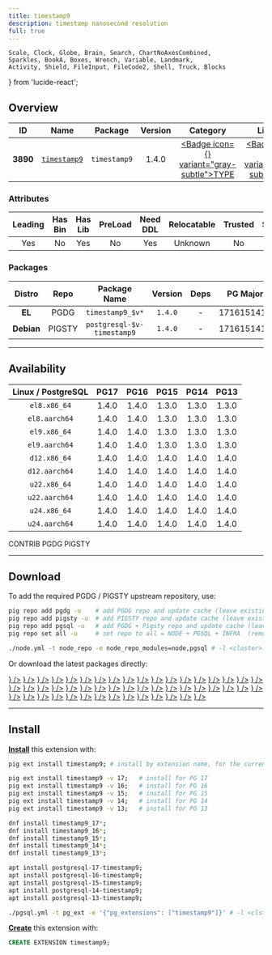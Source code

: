```yaml
---
title: timestamp9
description: timestamp nanosecond resolution
full: true
---
```


    Scale, Clock, Globe, Brain, Search, ChartNoAxesCombined,
    Sparkles, BookA, Boxes, Wrench, Variable, Landmark,
    Activity, Shield, FileInput, FileCode2, Shell, Truck, Blocks
} from 'lucide-react';

## Overview

| <TooltipIconButton tooltip="Extension unique identifier" side="top">ID</TooltipIconButton> | <TooltipIconButton tooltip="Extension name" side="top">Name</TooltipIconButton> | <TooltipIconButton tooltip="Package name for installation" side="top">Package</TooltipIconButton> | <TooltipIconButton tooltip="Latest available extension version" side="top">Version</TooltipIconButton> | <TooltipIconButton tooltip="Extension category" side="top">Category</TooltipIconButton> | <TooltipIconButton tooltip="Open source license" side="top">License</TooltipIconButton> | <TooltipIconButton tooltip="Programming language" side="top">Lang</TooltipIconButton> |
|:--------:|:--------:|:----------:|:--------------:|:---------------------------------------:|:------------------------------------------------------:|:----:|
| **3890** | [`timestamp9`](https://github.com/optiver/timestamp9) | `timestamp9` | 1.4.0 | <a href="/ext/type" className="no-underline"><Badge icon={<Boxes />} variant="gray-subtle">TYPE</Badge></a> | <a href="/ext/list/license#mit" className="no-underline"><Badge icon={<Scale />} variant="blue-subtle">MIT</Badge></a> | <a href="/ext/list/lang#c"><Badge icon={<FileCode2 />} variant="blue-subtle">C</Badge></a> |

### Attributes

| <TooltipIconButton tooltip="The Primary Leading extension in the Package" side="top">Leading</TooltipIconButton> | <TooltipIconButton tooltip="Contains binary utils" side="top">Has Bin</TooltipIconButton> | <TooltipIconButton tooltip="Contains .so shared library files" side="top">Has Lib</TooltipIconButton> | <TooltipIconButton tooltip="Requires preloading via shared_preload_libraries" side="top">PreLoad</TooltipIconButton> | <TooltipIconButton tooltip="Requires CREATE EXTENSION DDL command" side="top">Need DDL</TooltipIconButton> | <TooltipIconButton tooltip="Can be installed in any schema" side="top">Relocatable</TooltipIconButton> | <TooltipIconButton tooltip="Can be created by non-superuser" side="top">Trusted</TooltipIconButton> | <TooltipIconButton tooltip="Schemas used by this extension" side="top">Schemas</TooltipIconButton> |
|:-------:|:-------:|:-------:|:-------:|:--------:|:-----------:|:-------:|:-------:|
| Yes | No | Yes | No | Yes | Unknown | No | - |

### Packages

| <TooltipIconButton tooltip="Linux distribution family, EL or Debian" side="top">Distro</TooltipIconButton> | <TooltipIconButton tooltip="Package repository" side="top">Repo</TooltipIconButton> | <TooltipIconButton tooltip="The RPM/DEB Package Name Pattern (replace $v with real pg major)" side="top">Package Name</TooltipIconButton> | <TooltipIconButton tooltip="Latest package version" side="top">Version</TooltipIconButton> | <TooltipIconButton tooltip="RPM/DEB Package dependencies" side="top">Deps</TooltipIconButton> | <TooltipIconButton tooltip="Available in these PostgreSQL Major Versions" side="top">PG Major</TooltipIconButton> |
|:----------:|:--------:|:------------------------:|:-----------:|:------------:|:------------------:|
|   **EL**   | <Badge variant="blue-subtle"><span className="font-bold">PGDG</span></Badge> | `timestamp9_$v*` | `1.4.0` | - | <Badge variant="green-subtle">17</Badge><Badge variant="green-subtle">16</Badge><Badge variant="green-subtle">15</Badge><Badge variant="green-subtle">14</Badge><Badge variant="green-subtle">13</Badge> |
| **Debian** | <Badge variant="amber-subtle"><span className="font-bold">PIGSTY</span></Badge> | `postgresql-$v-timestamp9` | `1.4.0` | - | <Badge variant="green-subtle">17</Badge><Badge variant="green-subtle">16</Badge><Badge variant="green-subtle">15</Badge><Badge variant="green-subtle">14</Badge><Badge variant="green-subtle">13</Badge> |



------

## Availability

| <TooltipIconButton tooltip="Linux Distro Arch / PostgreSQL Major Version" side="top">Linux / PostgreSQL </TooltipIconButton> | **PG17** | **PG16** | **PG15** | **PG14** | **PG13** |
|:-----:|:-----:|:-----:|:-----:|:-----:|:-----:|
| `el8.x86_64` | <Badge variant="blue-subtle">1.4.0</Badge> | <Badge variant="blue-subtle">1.4.0</Badge> | <Badge variant="blue-subtle">1.3.0</Badge> | <Badge variant="blue-subtle">1.3.0</Badge> | <Badge variant="blue-subtle">1.3.0</Badge> |
| `el8.aarch64` | <Badge variant="blue-subtle">1.4.0</Badge> | <Badge variant="blue-subtle">1.4.0</Badge> | <Badge variant="blue-subtle">1.3.0</Badge> | <Badge variant="blue-subtle">1.3.0</Badge> | <Badge variant="blue-subtle">1.3.0</Badge> |
| `el9.x86_64` | <Badge variant="blue-subtle">1.4.0</Badge> | <Badge variant="blue-subtle">1.4.0</Badge> | <Badge variant="blue-subtle">1.3.0</Badge> | <Badge variant="blue-subtle">1.3.0</Badge> | <Badge variant="blue-subtle">1.3.0</Badge> |
| `el9.aarch64` | <Badge variant="blue-subtle">1.4.0</Badge> | <Badge variant="blue-subtle">1.4.0</Badge> | <Badge variant="blue-subtle">1.3.0</Badge> | <Badge variant="blue-subtle">1.3.0</Badge> | <Badge variant="blue-subtle">1.3.0</Badge> |
| `d12.x86_64` | <Badge variant="amber-subtle">1.4.0</Badge> | <Badge variant="amber-subtle">1.4.0</Badge> | <Badge variant="amber-subtle">1.4.0</Badge> | <Badge variant="amber-subtle">1.4.0</Badge> | <Badge variant="amber-subtle">1.4.0</Badge> |
| `d12.aarch64` | <Badge variant="amber-subtle">1.4.0</Badge> | <Badge variant="amber-subtle">1.4.0</Badge> | <Badge variant="amber-subtle">1.4.0</Badge> | <Badge variant="amber-subtle">1.4.0</Badge> | <Badge variant="amber-subtle">1.4.0</Badge> |
| `u22.x86_64` | <Badge variant="amber-subtle">1.4.0</Badge> | <Badge variant="amber-subtle">1.4.0</Badge> | <Badge variant="amber-subtle">1.4.0</Badge> | <Badge variant="amber-subtle">1.4.0</Badge> | <Badge variant="amber-subtle">1.4.0</Badge> |
| `u22.aarch64` | <Badge variant="amber-subtle">1.4.0</Badge> | <Badge variant="amber-subtle">1.4.0</Badge> | <Badge variant="amber-subtle">1.4.0</Badge> | <Badge variant="amber-subtle">1.4.0</Badge> | <Badge variant="amber-subtle">1.4.0</Badge> |
| `u24.x86_64` | <Badge variant="amber-subtle">1.4.0</Badge> | <Badge variant="amber-subtle">1.4.0</Badge> | <Badge variant="amber-subtle">1.4.0</Badge> | <Badge variant="amber-subtle">1.4.0</Badge> | <Badge variant="amber-subtle">1.4.0</Badge> |
| `u24.aarch64` | <Badge variant="amber-subtle">1.4.0</Badge> | <Badge variant="amber-subtle">1.4.0</Badge> | <Badge variant="amber-subtle">1.4.0</Badge> | <Badge variant="amber-subtle">1.4.0</Badge> | <Badge variant="amber-subtle">1.4.0</Badge> |

<Badge variant="green-subtle"><span className="font-black">CONTRIB</span></Badge> <Badge variant="blue-subtle"><span className="font-black">PGDG</span></Badge> <Badge variant="amber-subtle"><span className="font-black">PIGSTY</span></Badge>

------

## Download

To add the required PGDG / PIGSTY upstream repository, use:

```bash tab="pig"
pig repo add pgdg -u    # add PGDG repo and update cache (leave existing repos)
pig repo add pigsty -u  # add PIGSTY repo and update cache (leave existing repos)
pig repo add pgsql -u   # add PGDG + Pigsty repo and update cache (leave existing repos)
pig repo set all -u     # set repo to all = NODE + PGSQL + INFRA  (remove existing repos)
```
```bash tab="pigsty"
./node.yml -t node_repo -e node_repo_modules=node,pgsql # -l <cluster>
```

Or download the latest packages directly:

<Files>
    <Folder name="el8.x86_64">
        <a href="https://download.postgresql.org/pub/repos/yum/17/redhat/rhel-8-x86_64/timestamp9_17-1.4.0-2PGDG.rhel8.x86_64.rpm"><File name="timestamp9_17-1.4.0-2PGDG.rhel8.x86_64.rpm" icon={<Package className="text-emerald-500" />} /></a>
        <a href="https://download.postgresql.org/pub/repos/yum/16/redhat/rhel-8-x86_64/timestamp9_16-1.4.0-2PGDG.rhel8.x86_64.rpm"><File name="timestamp9_16-1.4.0-2PGDG.rhel8.x86_64.rpm" icon={<Package className="text-emerald-500" />} /></a>
        <a href="https://download.postgresql.org/pub/repos/yum/15/redhat/rhel-8-x86_64/timestamp9_15-1.3.0-1.rhel8.x86_64.rpm"><File name="timestamp9_15-1.3.0-1.rhel8.x86_64.rpm" icon={<Package className="text-emerald-500" />} /></a>
        <a href="https://download.postgresql.org/pub/repos/yum/14/redhat/rhel-8-x86_64/timestamp9_14-1.3.0-1.rhel8.x86_64.rpm"><File name="timestamp9_14-1.3.0-1.rhel8.x86_64.rpm" icon={<Package className="text-emerald-500" />} /></a>
        <a href="https://download.postgresql.org/pub/repos/yum/13/redhat/rhel-8-x86_64/timestamp9_13-1.3.0-1.rhel8.x86_64.rpm"><File name="timestamp9_13-1.3.0-1.rhel8.x86_64.rpm" icon={<Package className="text-emerald-500" />} /></a>
    </Folder>
    <Folder name="el8.aarch64">
        <a href="https://download.postgresql.org/pub/repos/yum/17/redhat/rhel-8-aarch64/timestamp9_17-1.4.0-2PGDG.rhel8.aarch64.rpm"><File name="timestamp9_17-1.4.0-2PGDG.rhel8.aarch64.rpm" icon={<Package className="text-orange-500" />} /></a>
        <a href="https://download.postgresql.org/pub/repos/yum/16/redhat/rhel-8-aarch64/timestamp9_16-1.4.0-2PGDG.rhel8.aarch64.rpm"><File name="timestamp9_16-1.4.0-2PGDG.rhel8.aarch64.rpm" icon={<Package className="text-orange-500" />} /></a>
        <a href="https://download.postgresql.org/pub/repos/yum/15/redhat/rhel-8-aarch64/timestamp9_15-1.3.0-1.rhel8.aarch64.rpm"><File name="timestamp9_15-1.3.0-1.rhel8.aarch64.rpm" icon={<Package className="text-orange-500" />} /></a>
        <a href="https://download.postgresql.org/pub/repos/yum/14/redhat/rhel-8-aarch64/timestamp9_14-1.3.0-1.rhel8.aarch64.rpm"><File name="timestamp9_14-1.3.0-1.rhel8.aarch64.rpm" icon={<Package className="text-orange-500" />} /></a>
        <a href="https://download.postgresql.org/pub/repos/yum/13/redhat/rhel-8-aarch64/timestamp9_13-1.3.0-1.rhel8.aarch64.rpm"><File name="timestamp9_13-1.3.0-1.rhel8.aarch64.rpm" icon={<Package className="text-orange-500" />} /></a>
    </Folder>
    <Folder name="el9.x86_64">
        <a href="https://download.postgresql.org/pub/repos/yum/17/redhat/rhel-9-x86_64/timestamp9_17-1.4.0-2PGDG.rhel9.x86_64.rpm"><File name="timestamp9_17-1.4.0-2PGDG.rhel9.x86_64.rpm" icon={<Package className="text-emerald-500" />} /></a>
        <a href="https://download.postgresql.org/pub/repos/yum/16/redhat/rhel-9-x86_64/timestamp9_16-1.4.0-2PGDG.rhel9.x86_64.rpm"><File name="timestamp9_16-1.4.0-2PGDG.rhel9.x86_64.rpm" icon={<Package className="text-emerald-500" />} /></a>
        <a href="https://download.postgresql.org/pub/repos/yum/15/redhat/rhel-9-x86_64/timestamp9_15-1.3.0-1.rhel9.x86_64.rpm"><File name="timestamp9_15-1.3.0-1.rhel9.x86_64.rpm" icon={<Package className="text-emerald-500" />} /></a>
        <a href="https://download.postgresql.org/pub/repos/yum/14/redhat/rhel-9-x86_64/timestamp9_14-1.3.0-1.rhel9.x86_64.rpm"><File name="timestamp9_14-1.3.0-1.rhel9.x86_64.rpm" icon={<Package className="text-emerald-500" />} /></a>
        <a href="https://download.postgresql.org/pub/repos/yum/13/redhat/rhel-9-x86_64/timestamp9_13-1.3.0-1.rhel9.x86_64.rpm"><File name="timestamp9_13-1.3.0-1.rhel9.x86_64.rpm" icon={<Package className="text-emerald-500" />} /></a>
    </Folder>
    <Folder name="el9.aarch64">
        <a href="https://download.postgresql.org/pub/repos/yum/17/redhat/rhel-9-aarch64/timestamp9_17-1.4.0-2PGDG.rhel9.aarch64.rpm"><File name="timestamp9_17-1.4.0-2PGDG.rhel9.aarch64.rpm" icon={<Package className="text-orange-500" />} /></a>
        <a href="https://download.postgresql.org/pub/repos/yum/16/redhat/rhel-9-aarch64/timestamp9_16-1.4.0-2PGDG.rhel9.aarch64.rpm"><File name="timestamp9_16-1.4.0-2PGDG.rhel9.aarch64.rpm" icon={<Package className="text-orange-500" />} /></a>
        <a href="https://download.postgresql.org/pub/repos/yum/15/redhat/rhel-9-aarch64/timestamp9_15-1.3.0-1.rhel9.aarch64.rpm"><File name="timestamp9_15-1.3.0-1.rhel9.aarch64.rpm" icon={<Package className="text-orange-500" />} /></a>
        <a href="https://download.postgresql.org/pub/repos/yum/14/redhat/rhel-9-aarch64/timestamp9_14-1.3.0-1.rhel9.aarch64.rpm"><File name="timestamp9_14-1.3.0-1.rhel9.aarch64.rpm" icon={<Package className="text-orange-500" />} /></a>
        <a href="https://download.postgresql.org/pub/repos/yum/13/redhat/rhel-9-aarch64/timestamp9_13-1.3.0-1.rhel9.aarch64.rpm"><File name="timestamp9_13-1.3.0-1.rhel9.aarch64.rpm" icon={<Package className="text-orange-500" />} /></a>
    </Folder>
    <Folder name="d12.x86_64">
        <a href="https://repo.pigsty.io/apt/pgsql/bookworm/pool/main/t/timestamp9/postgresql-17-timestamp9_1.4.0-1PIGSTY~bookworm_amd64.deb"><File name="postgresql-17-timestamp9_1.4.0-1PIGSTY~bookworm_amd64.deb" icon={<Box className="text-emerald-500" />} /></a>
        <a href="https://repo.pigsty.io/apt/pgsql/bookworm/pool/main/t/timestamp9/postgresql-16-timestamp9_1.4.0-1PIGSTY~bookworm_amd64.deb"><File name="postgresql-16-timestamp9_1.4.0-1PIGSTY~bookworm_amd64.deb" icon={<Box className="text-emerald-500" />} /></a>
        <a href="https://repo.pigsty.io/apt/pgsql/bookworm/pool/main/t/timestamp9/postgresql-15-timestamp9_1.4.0-1PIGSTY~bookworm_amd64.deb"><File name="postgresql-15-timestamp9_1.4.0-1PIGSTY~bookworm_amd64.deb" icon={<Box className="text-emerald-500" />} /></a>
        <a href="https://repo.pigsty.io/apt/pgsql/bookworm/pool/main/t/timestamp9/postgresql-14-timestamp9_1.4.0-1PIGSTY~bookworm_amd64.deb"><File name="postgresql-14-timestamp9_1.4.0-1PIGSTY~bookworm_amd64.deb" icon={<Box className="text-emerald-500" />} /></a>
        <a href="https://repo.pigsty.io/apt/pgsql/bookworm/pool/main/t/timestamp9/postgresql-13-timestamp9_1.4.0-1PIGSTY~bookworm_amd64.deb"><File name="postgresql-13-timestamp9_1.4.0-1PIGSTY~bookworm_amd64.deb" icon={<Box className="text-emerald-500" />} /></a>
    </Folder>
    <Folder name="d12.aarch64">
        <a href="https://repo.pigsty.io/apt/pgsql/bookworm/pool/main/t/timestamp9/postgresql-17-timestamp9_1.4.0-1PIGSTY~bookworm_arm64.deb"><File name="postgresql-17-timestamp9_1.4.0-1PIGSTY~bookworm_arm64.deb" icon={<Box className="text-orange-500" />} /></a>
        <a href="https://repo.pigsty.io/apt/pgsql/bookworm/pool/main/t/timestamp9/postgresql-16-timestamp9_1.4.0-1PIGSTY~bookworm_arm64.deb"><File name="postgresql-16-timestamp9_1.4.0-1PIGSTY~bookworm_arm64.deb" icon={<Box className="text-orange-500" />} /></a>
        <a href="https://repo.pigsty.io/apt/pgsql/bookworm/pool/main/t/timestamp9/postgresql-15-timestamp9_1.4.0-1PIGSTY~bookworm_arm64.deb"><File name="postgresql-15-timestamp9_1.4.0-1PIGSTY~bookworm_arm64.deb" icon={<Box className="text-orange-500" />} /></a>
        <a href="https://repo.pigsty.io/apt/pgsql/bookworm/pool/main/t/timestamp9/postgresql-14-timestamp9_1.4.0-1PIGSTY~bookworm_arm64.deb"><File name="postgresql-14-timestamp9_1.4.0-1PIGSTY~bookworm_arm64.deb" icon={<Box className="text-orange-500" />} /></a>
        <a href="https://repo.pigsty.io/apt/pgsql/bookworm/pool/main/t/timestamp9/postgresql-13-timestamp9_1.4.0-1PIGSTY~bookworm_arm64.deb"><File name="postgresql-13-timestamp9_1.4.0-1PIGSTY~bookworm_arm64.deb" icon={<Box className="text-orange-500" />} /></a>
    </Folder>
    <Folder name="u22.x86_64">
        <a href="https://repo.pigsty.io/apt/pgsql/jammy/pool/main/t/timestamp9/postgresql-17-timestamp9_1.4.0-1PIGSTY~jammy_amd64.deb"><File name="postgresql-17-timestamp9_1.4.0-1PIGSTY~jammy_amd64.deb" icon={<Box className="text-emerald-500" />} /></a>
        <a href="https://repo.pigsty.io/apt/pgsql/jammy/pool/main/t/timestamp9/postgresql-16-timestamp9_1.4.0-1PIGSTY~jammy_amd64.deb"><File name="postgresql-16-timestamp9_1.4.0-1PIGSTY~jammy_amd64.deb" icon={<Box className="text-emerald-500" />} /></a>
        <a href="https://repo.pigsty.io/apt/pgsql/jammy/pool/main/t/timestamp9/postgresql-15-timestamp9_1.4.0-1PIGSTY~jammy_amd64.deb"><File name="postgresql-15-timestamp9_1.4.0-1PIGSTY~jammy_amd64.deb" icon={<Box className="text-emerald-500" />} /></a>
        <a href="https://repo.pigsty.io/apt/pgsql/jammy/pool/main/t/timestamp9/postgresql-14-timestamp9_1.4.0-1PIGSTY~jammy_amd64.deb"><File name="postgresql-14-timestamp9_1.4.0-1PIGSTY~jammy_amd64.deb" icon={<Box className="text-emerald-500" />} /></a>
        <a href="https://repo.pigsty.io/apt/pgsql/jammy/pool/main/t/timestamp9/postgresql-13-timestamp9_1.4.0-1PIGSTY~jammy_amd64.deb"><File name="postgresql-13-timestamp9_1.4.0-1PIGSTY~jammy_amd64.deb" icon={<Box className="text-emerald-500" />} /></a>
    </Folder>
    <Folder name="u22.aarch64">
        <a href="https://repo.pigsty.io/apt/pgsql/jammy/pool/main/t/timestamp9/postgresql-17-timestamp9_1.4.0-1PIGSTY~jammy_arm64.deb"><File name="postgresql-17-timestamp9_1.4.0-1PIGSTY~jammy_arm64.deb" icon={<Box className="text-orange-500" />} /></a>
        <a href="https://repo.pigsty.io/apt/pgsql/jammy/pool/main/t/timestamp9/postgresql-16-timestamp9_1.4.0-1PIGSTY~jammy_arm64.deb"><File name="postgresql-16-timestamp9_1.4.0-1PIGSTY~jammy_arm64.deb" icon={<Box className="text-orange-500" />} /></a>
        <a href="https://repo.pigsty.io/apt/pgsql/jammy/pool/main/t/timestamp9/postgresql-15-timestamp9_1.4.0-1PIGSTY~jammy_arm64.deb"><File name="postgresql-15-timestamp9_1.4.0-1PIGSTY~jammy_arm64.deb" icon={<Box className="text-orange-500" />} /></a>
        <a href="https://repo.pigsty.io/apt/pgsql/jammy/pool/main/t/timestamp9/postgresql-14-timestamp9_1.4.0-1PIGSTY~jammy_arm64.deb"><File name="postgresql-14-timestamp9_1.4.0-1PIGSTY~jammy_arm64.deb" icon={<Box className="text-orange-500" />} /></a>
        <a href="https://repo.pigsty.io/apt/pgsql/jammy/pool/main/t/timestamp9/postgresql-13-timestamp9_1.4.0-1PIGSTY~jammy_arm64.deb"><File name="postgresql-13-timestamp9_1.4.0-1PIGSTY~jammy_arm64.deb" icon={<Box className="text-orange-500" />} /></a>
    </Folder>
    <Folder name="u24.x86_64">
        <a href="https://repo.pigsty.io/apt/pgsql/noble/pool/main/t/timestamp9/postgresql-17-timestamp9_1.4.0-1PIGSTY~noble_amd64.deb"><File name="postgresql-17-timestamp9_1.4.0-1PIGSTY~noble_amd64.deb" icon={<Box className="text-emerald-500" />} /></a>
        <a href="https://repo.pigsty.io/apt/pgsql/noble/pool/main/t/timestamp9/postgresql-16-timestamp9_1.4.0-1PIGSTY~noble_amd64.deb"><File name="postgresql-16-timestamp9_1.4.0-1PIGSTY~noble_amd64.deb" icon={<Box className="text-emerald-500" />} /></a>
        <a href="https://repo.pigsty.io/apt/pgsql/noble/pool/main/t/timestamp9/postgresql-15-timestamp9_1.4.0-1PIGSTY~noble_amd64.deb"><File name="postgresql-15-timestamp9_1.4.0-1PIGSTY~noble_amd64.deb" icon={<Box className="text-emerald-500" />} /></a>
        <a href="https://repo.pigsty.io/apt/pgsql/noble/pool/main/t/timestamp9/postgresql-14-timestamp9_1.4.0-1PIGSTY~noble_amd64.deb"><File name="postgresql-14-timestamp9_1.4.0-1PIGSTY~noble_amd64.deb" icon={<Box className="text-emerald-500" />} /></a>
        <a href="https://repo.pigsty.io/apt/pgsql/noble/pool/main/t/timestamp9/postgresql-13-timestamp9_1.4.0-1PIGSTY~noble_amd64.deb"><File name="postgresql-13-timestamp9_1.4.0-1PIGSTY~noble_amd64.deb" icon={<Box className="text-emerald-500" />} /></a>
    </Folder>
    <Folder name="u24.aarch64">
        <a href="https://repo.pigsty.io/apt/pgsql/noble/pool/main/t/timestamp9/postgresql-17-timestamp9_1.4.0-1PIGSTY~noble_arm64.deb"><File name="postgresql-17-timestamp9_1.4.0-1PIGSTY~noble_arm64.deb" icon={<Box className="text-orange-500" />} /></a>
        <a href="https://repo.pigsty.io/apt/pgsql/noble/pool/main/t/timestamp9/postgresql-16-timestamp9_1.4.0-1PIGSTY~noble_arm64.deb"><File name="postgresql-16-timestamp9_1.4.0-1PIGSTY~noble_arm64.deb" icon={<Box className="text-orange-500" />} /></a>
        <a href="https://repo.pigsty.io/apt/pgsql/noble/pool/main/t/timestamp9/postgresql-15-timestamp9_1.4.0-1PIGSTY~noble_arm64.deb"><File name="postgresql-15-timestamp9_1.4.0-1PIGSTY~noble_arm64.deb" icon={<Box className="text-orange-500" />} /></a>
        <a href="https://repo.pigsty.io/apt/pgsql/noble/pool/main/t/timestamp9/postgresql-14-timestamp9_1.4.0-1PIGSTY~noble_arm64.deb"><File name="postgresql-14-timestamp9_1.4.0-1PIGSTY~noble_arm64.deb" icon={<Box className="text-orange-500" />} /></a>
        <a href="https://repo.pigsty.io/apt/pgsql/noble/pool/main/t/timestamp9/postgresql-13-timestamp9_1.4.0-1PIGSTY~noble_arm64.deb"><File name="postgresql-13-timestamp9_1.4.0-1PIGSTY~noble_arm64.deb" icon={<Box className="text-orange-500" />} /></a>
    </Folder>
</Files>

------

## Install

[**Install**](/docs/pgsql/extension/install) this extension with:

```bash tab="pig"
pig ext install timestamp9; # install by extension name, for the current active PG version

pig ext install timestamp9 -v 17;   # install for PG 17
pig ext install timestamp9 -v 16;   # install for PG 16
pig ext install timestamp9 -v 15;   # install for PG 15
pig ext install timestamp9 -v 14;   # install for PG 14
pig ext install timestamp9 -v 13;   # install for PG 13
```
```bash tab="yum" 
dnf install timestamp9_17*;
dnf install timestamp9_16*;
dnf install timestamp9_15*;
dnf install timestamp9_14*;
dnf install timestamp9_13*;
```
```bash tab="apt" 
apt install postgresql-17-timestamp9;
apt install postgresql-16-timestamp9;
apt install postgresql-15-timestamp9;
apt install postgresql-14-timestamp9;
apt install postgresql-13-timestamp9;
```
```bash tab="ansible"
./pgsql.yml -t pg_ext -e '{"pg_extensions": ["timestamp9"]}' # -l <cls>
```

[**Create**](/docs/pgsql/extension/create) this extension with:

```sql
CREATE EXTENSION timestamp9;
```


